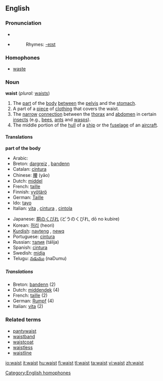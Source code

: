 ==English==
===Pronunciation===
*{{IPA|/weɪst/}}
*{{audio|en-us-waist.ogg|Audio (US)}}
*:Rhymes: [[Rhymes:English:-eɪst|-eɪst]]

===Homophones===
*[[waste]]
[[Category:English homophones]]

===Noun===
'''waist''' (''plural:'' [[waists]])

#The [[part]] of the [[body]] [[between]] the [[pelvis]] and the [[stomach]].
#A part of a [[piece]] of [[clothing]] that covers the waist.
#The [[narrow]] [[connection]] between the [[thorax]] and [[abdomen]] in certain [[insect]]s (e.g., [[bee]]s, [[ant]]s and [[wasp]]s).
#The middle portion of the [[hull]] of a [[ship]] or the [[fuselage]] of an [[aircraft]].

====Translations====
'''part of the body'''
{{top}}
*Arabic: {{ARchar|[[خصر]]}} {{Unicode|(χaʂr)}}
*Breton: [[dargreiz]] {{m}}, [[bandenn]] {{f}}
*Catalan: [[cintura]] {{f}}
*Chinese: [[腰]] (yāo)
*Dutch: [[middel]] {{n}}
*French: [[taille]] {{f}}
*Finnish: [[vyötärö]]
*German: [[Taille]] {{f}}
*Ido: [[tayo]]
*Italian: [[vita#Italian|vita]] {{f}}, [[cintura]] {{f}}, [[cintola]] {{f}}
{{mid}}
*Japanese: [[胴のくびれ]] (どうのくびれ, dō no kubire)
*Korean: [[허리]] (heori)
*[[Kurdish]]: [[navteng]] {{f}}, [[newq]] {{f}}
*Portuguese: [[cintura]] {{f}}
*Russian: [[талия]] (tálija) {{f}}
*Spanish: [[cintura]] {{f}}
*Swedish: [[midja]]
*Telugu: [[నడుము]] (naDumu)
{{bottom}}

=====Translations=====
*Breton: [[bandenn]] {{f}} (2)
*Dutch: [[middendek]] {{n}} (4)
*French: [[taille]] {{f}} (2)
*German: [[Rumpf]] {{m}} (4)
*Italian: [[vita#Italian|vita]] {{f}} (2)

===Related terms===
*[[pantywaist]]
*[[waistband]]
*[[waistcoat]]
*[[waistless]]
*[[waistline]]

[[io:waist]]
[[it:waist]]
[[hu:waist]]
[[fi:waist]]
[[tl:waist]]
[[ta:waist]]
[[vi:waist]]
[[zh:waist]]